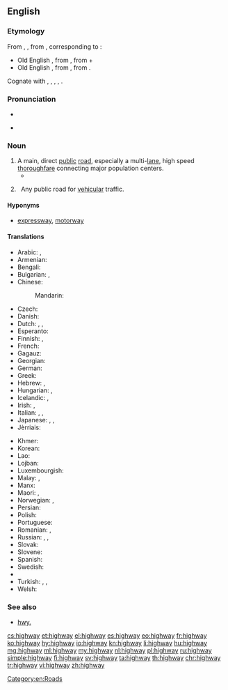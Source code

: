 ==English==
{{wikipedia|lang=en}}

===Etymology===
From {{etyl|enm|en}} {{term|heiȝwai|lang=enm}}, {{term|heiȝwei|lang=enm}}, from {{etyl|ang|en}} {{term/t|ang|hēahweġ||main road, highway}}, corresponding to {{compound|high|way}}:
* Old English {{term/t|ang|hēah||of great height, tall}}, from {{etyl|gem-pro|en}} {{term/t|gem-pro|*hauhaz}}, from {{etyl|ine-pro|en}} {{term/t|ine-pro|*kowkos||hill}} +
* Old English {{term/t|ang|weġ||road, path}}, from {{etyl|gem-pro|en}} {{term/t|gem-pro|*wegaz}}, from {{etyl|ine-pro|en}} {{term/t|ine-pro|*weǵʰ-||to move}}.
Cognate with {{etyl|sco|-}} {{term|heaway|lang=sco}}, {{term|heway|lang=sco}}, {{term|hieway|lang=sco}}, {{term|hichway|lang=sco}}, {{term|heichway||highway|lang=sco}}.

===Pronunciation===
* {{IPA|/ˈhaɪweɪ/}}
* {{audio|en-us-highway.ogg|Audio (US)|lang=en}}
*: {{rhymes|aɪweɪ}}

===Noun===
{{en-noun}}

# A main, direct [[public]] [[road]], especially a multi-[[lane]], high speed [[thoroughfare]] connecting major population centers.
#* {{quote-book|year=1963|author={{w|Margery Allingham}}|title={{w|The China Governess}}
|chapter=7|url=http://openlibrary.org/works/OL2004261W
|passage=The '''highway''' to the East Coast which ran through the borough of Ebbfield had always been a main road and even now, despite the vast garages, the pylons and the gaily painted factory glasshouses which had sprung up beside it, there still remained an occasional trace of past cultures.}}
# {{context|rail|lang=en}}&nbsp; Any public road for [[vehicular]] traffic.

====Hyponyms====
* {{sense|main public road}} [[expressway]], [[motorway]]

====Translations====
{{trans-top|main public road}}
* Arabic: {{t|ar|طريق|m|tr=tariiq}}, {{t|ar|طريق عام|m|tr=Tariiq `aamm}}
* Armenian: {{t|hy|խճուղի|tr=xč̣uġi|sc=Armn}}
* Bengali: {{t|bn|রাজপথ|tr=rajpôth|sc=Beng}}
* Bulgarian: {{t|bg|автомагистрала|f|tr=ávtomagistrála}}, {{t|bg|автострада|f|tr=ávtostráda}}
* Chinese:
*: Mandarin: {{t+|cmn|公路|tr=gōnglù|sc=Hani}}
* Czech: {{t+|cs|dálnice}}
* Danish: {{t+|da|motorvej}}
* Dutch: {{t|nl|autosnelweg|m}}, {{t|nl|autostrade|f}}, {{t+|nl|snelweg|m}}
* Esperanto: {{t|eo|ŝoseo}}
* Finnish: {{t|fi|päätie}}, {{t+|fi|valtatie}}
* French: {{t|fr|grande route|f}}
* Gagauz: {{t|gag|şösä}}
* Georgian: {{t|ka|გზატკეცილი|tr=gzatketsili|sc=Geor}}
* German: {{t+|de|Hauptstraße|f}}
* Greek: {{t+|el|αυτοκινητόδρομος|m|tr=aftokinitódromos}}
* Hebrew: {{t+|he|כְּבִיש מַהִיר|tr=kvish mahir|sc=Hebr}}, {{t+|he|אוטוסטרדה|tr=otostrada|sc=Hebr}}
* Hungarian: {{t+|hu|autópálya}}, {{t+|hu|országút}}
* Icelandic: {{t+|is|hraðbraut|f}}, {{t|is|þjóðvegur|m}}
* Irish: {{t|ga|mórbhealach|m}}, {{t|ga|mórbhóthar|m}}
* Italian: {{t|it|strada maestra|f}}, {{t|it|via maestra|f}}, {{t+|it|autostrada|f}}
* Japanese: {{t+|ja|公道|tr=こうどう, kōdō}}, {{t+|ja|街道|tr=かいどう, kaidō}}, {{t+|ja|公路|tr=こうろ, kōro}}
* Jèrriais: {{t|roa-jer|grand'c'mîn|m}}
{{trans-mid}}
* Khmer: {{t|km|ផ្លូវធំ|sc=Khmr|tr=pləv tʰom}}
* Korean: {{t+|ko|공로|tr=[[公路]], gongro|sc=Kore}}
* Lao: {{t|lo|ທາງຫຼວງ|sc=Laoo}}
* Lojban: {{t|jbo|dargu}}
* Luxembourgish: {{t|lb|Schnellstrossen}}
* Malay: {{t|ms|jalan raya}}, {{t|ms|lebuh raya}}
* Manx: {{t|gv|ard-raad|m}}
* Maori: {{t|mi|huanui}}, {{t|mi|huarahi}}
* Norwegian: {{t+|no|motorvei}}, {{t|no|motorveg}}
* Persian: {{t+|fa|بزرگراه|tr=''bozorgrâh''}}
* Polish: {{t+|pl|autostrada|f}}
* Portuguese: {{t+|pt|rodovia|f}}
* Romanian: {{t+|ro|autostradă|f}}, {{t+|ro|șosea}}
* Russian: {{qualifier|indeclinable}} {{t+|ru|шоссе|n|tr=šossé}}, {{t+|ru|магистраль|f|tr=magistrál’}}, {{t+|ru|автострада|f|tr=avtostráda}}
* Slovak: {{t|sk|diaľnica|f}}
* Slovene: {{t|sl|avtocesta|f}}
* Spanish: {{t+|es|carretera|f}}
* Swedish: {{t+|sv|motorväg|c}}
* {{trreq|ta}}
* Turkish: {{t+|tr|otoyol}}, {{t+|tr|otoban}}, {{t|tr|anayol}}
* Welsh: {{t|cy|priffordd|f}}
{{trans-bottom}}

===See also===
* [[hwy.]]

[[Category:en:Roads]]

[[cs:highway]]
[[et:highway]]
[[el:highway]]
[[es:highway]]
[[eo:highway]]
[[fr:highway]]
[[ko:highway]]
[[hy:highway]]
[[io:highway]]
[[kn:highway]]
[[li:highway]]
[[hu:highway]]
[[mg:highway]]
[[ml:highway]]
[[my:highway]]
[[nl:highway]]
[[pl:highway]]
[[ru:highway]]
[[simple:highway]]
[[fi:highway]]
[[sv:highway]]
[[ta:highway]]
[[th:highway]]
[[chr:highway]]
[[tr:highway]]
[[vi:highway]]
[[zh:highway]]